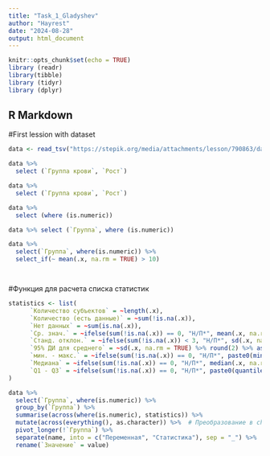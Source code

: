 ---
title: "Task_1_Gladyshev"
author: "Hayrest"
date: "2024-08-28"
output: html_document
---

```{r setup, include=FALSE}
knitr::opts_chunk$set(echo = TRUE)
library (readr)
library(tibble)
library (tidyr)
library (dplyr)
```

## R Markdown

#First lession with dataset

```{r}
data <- read_tsv("https://stepik.org/media/attachments/lesson/790863/data_tsv.tsv")

data %>%
  select (`Группа крови`, `Рост`)

data %>%
  select (`Группа крови`, `Рост`)

data %>% 
  select (where (is.numeric))

data %>% select (`Группа`, where (is.numeric))

data %>%
  select(`Группа`, where(is.numeric)) %>%
  select_if(~ mean(.x, na.rm = TRUE) > 10)




```

#Функция для расчета списка статистик

```{r}
statistics <- list(
      `Количество субъектов` = ~length(.x),
      `Количество (есть данные)` = ~sum(!is.na(.x)),
      `Нет данных` = ~sum(is.na(.x)),
      `Ср. знач.` = ~ifelse(sum(!is.na(.x)) == 0, "Н/П*", mean(.x, na.rm = TRUE) %>% round(2) %>% as.character()),
      `Станд. отклон.` = ~ifelse(sum(!is.na(.x)) < 3, "Н/П*", sd(.x, na.rm = TRUE) %>% round(2) %>% as.character()),
      `95% ДИ для среднего` = ~sd(.x, na.rm = TRUE) %>% round(2) %>% as.character(),
      `мин. - макс.` = ~ifelse(sum(!is.na(.x)) == 0, "Н/П*", paste0(min(.x, na.rm = TRUE) %>% round(2), " - ", max(.x, na.rm = TRUE) %>% round(2))),
      `Медиана` = ~ifelse(sum(!is.na(.x)) == 0, "Н/П*", median(.x, na.rm = TRUE) %>% round(2) %>% as.character()),
      `Q1 - Q3` = ~ifelse(sum(!is.na(.x)) == 0, "Н/П*", paste0(quantile(.x, 0.25, na.rm = TRUE) %>% round(2), " - ", quantile(.x, 0.75, na.rm = TRUE) %>% round(2)))
)

data %>%
  select(`Группа`, where(is.numeric)) %>%
  group_by(`Группа`) %>% 
  summarise(across(where(is.numeric), statistics)) %>%
  mutate(across(everything(), as.character)) %>%  # Преобразование в character
  pivot_longer(!`Группа`) %>%
  separate(name, into = c("Переменная", "Статистика"), sep = "_") %>% 
  rename(`Значение` = value)



```



